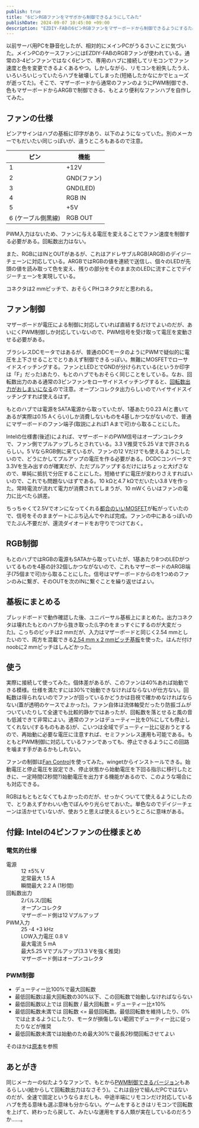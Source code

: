 ```yaml
---
publish: true
title: "6ピンRGBファンをマザボから制御できるようにしてみた"
publishDate: 2024-09-07 10:45:00 +09:00
description: "EZDIY-FABの6ピンRGBファンをマザーボードから制御できるようにするためのファンハブを自作した話。"
---
```


以前サーバ用PCを静音化したが、相対的にメインPCがうるさいことに気づいた。メインPCのケースファンにはEZDIY-FABのRGBファンが使われている。通常の3-4ピンファンではなく6ピンで、専用のハブに接続してリモコンでファン速度と色を変更できるよくあるやつ。しかしながら、リモコンを紛失したうえ、いろいろいじっていたらハブを破壊してしまった(短絡したかなにかでヒューズが逝ってた)。そこで、マザーボードから通常のファンのようにPWM制御でき、色もマザーボードからARGBで制御できる、もとより便利なファンハブを自作してみた。

## ファンの仕様

ピンアサインはハブの基板に印字があり、以下のようになっていた。別のメーカーでもだいたい同じっぽいが、違うところもあるので注意。

| ピン | 機能 |
| --- | --- |
| 1 | +12V |
| 2 | GND(ファン) |
| 3 | GND(LED) |
| 4 | RGB IN |
| 5 | +5V |
| 6 (ケーブル側黒線) | RGB OUT |

PWM入力はないため、ファンに与える電圧を変えることでファン速度を制御する必要がある。回転数出力はない。

また、RGBにはINとOUTがあるが、これはアドレサブルRGB(ARGB)のデイジーチェーンに対応している。ARGBではRGBの値を連続で送信し、個々のLEDが先頭の値を読み取って色を変え、残りの部分をそのまま次のLEDに流すことでデイジーチェーンを実現している。

コネクタは2 mmピッチで、おそらくPHコネクタだと思われる。

## ファン制御

マザーボードが電圧による制御に対応していれば直結するだけでよいのだが、あいにくPWM制御しか対応していないので、PWM信号を受け取って電圧を変動させる必要がある。

ブラシレスDCモータではあるが、普通のDCモータのようにPWMで疑似的に電圧を上下させることでとりあえず制御できるっぽい。無難にMOSFETでローサイドスイッチングする。ファンとLEDとでGNDが分けられている(というか印字は「F」だった)あたり、もとのハブでもおそらく同じことをしている。なお、回転数出力のある通常の3ピンファンをローサイドスイッチングすると、[回転数出力がおしまいになる](https://twitter.com/DG_7D/status/1824070668394107222)ので注意。オープンコレクタ出力らしいのでハイサイドスイッチングすれば使えるはず。

もとのハブでは電源をSATA電源から取っていたが、1基あたり0.23 A(と書いてあるが実際は0.15 Aくらい)しか消費しないものを4基しかつながないので、普通にマザーボードのファン端子(取説によれば1 Aまで可)から取ることにした。

Intelの仕様書(後述)によれば、マザーボードのPWM信号はオープンコレクタで、ファン側でプルアップしろとされている。3.3 V推奨で5.25 Vまで許されるらしい。5 VならRGB側に来ているが、ファンの12 Vだけでも使えるようにしたいので、どうにかしてプルアップの電圧を作る必要がある。DCDCコンバータで3.3Vを生み出すのが確実だが、ただプルアップするだけにはちょっと大げさなので、単純に抵抗で分圧することにした。短絡せずに電圧が変わりさえすればいいので、これでも問題ないはずである。10 kΩと4.7 kΩでだいたい3.8 Vを作った。常時電流が流れて電力が消費されてしまうが、10 mWくらいはファンの電力に比べたら誤差。

ちっちゃくて2.5Vでオンになってくれる[都合のいいMOSFET](https://akizukidenshi.com/catalog/g/g115851/)が転がっていたので、信号をそのままゲートにぶち込んでやれば完成。ファンの中にあるっぽいのでたぶん不要だが、還流ダイオードをお守りでつけておく。

## RGB制御

もとのハブではRGBの電源もSATAから取っていたが、1基あたり8つのLEDがついてるものを4基の計32個しかつながないので、これもマザーボードのARGB端子(75個まで可)から取ることにした。信号はマザーボードからのを1つめのファンのみに繋ぎ、そのOUTを次のINに繋ぐことを繰り返せばよい。

## 基板にまとめる

ブレッドボードで動作確認した後、ユニバーサル基板上にまとめた。出力コネクタは壊れたもとのハブから抜き取った(L字のをまっすぐにするのが大変だった)。こっちのピッチは2 mmだが、入力はマザーボードと同じく2.54 mmとしたいので、両方を混載できる[2.54 mm x 2 mmピッチ基板](https://akizukidenshi.com/catalog/g/g110434/)を使った。はんだ付けnoobに2 mmピッチはしんどかった。

<Tweet id="1831487215400357913" hideThread />
<Tweet id="1830603640006213971" hideThread />
<Tweet id="1831236650133053706" hideThread />

## 使う

実際に接続して使ってみた。個体差があるが、このファンは40%あれば始動できる模様。仕様を満たすには30%で始動できなければならないが仕方ない。回転数は得られないのでファンが回っているかどうかは目視で確かめなければならない(蓋が透明のケースでよかった)。ファン自体は流体軸受だったり防振ゴムがついていたりして全速でも比較的静かではあったが、回転数を落とせると風の音も低減できて非常によい。通常のファンはデューティー比を0%にしても停止してくれない(するものもある)が、こいつは全域でデューティー比に従おうとするので、再始動に必要な電圧に注意すれば、セミファンレス運用も可能である。もともとPWM制御に対応しているファンであっても、停止できるようにこの回路を噛ます手があるかもしれない。

ファンの制御は[Fan Control](https://getfancontrol.com/)を使ってみた。wingetからインストールできる。始動電圧と停止電圧を設定でき、停止状態から始動電圧を下回る指示に移行したときに、一定時間(2秒間?)始動電圧を出力する機能があるので、このような場合にも対応できる。

RGBはもともとなくてもよかったのだが、せっかくついてて使えるようにしたので、とりあえずかわいい色でぼんやり光らせておいた。単色なのでデイジーチェーンは活かせていないが、使おうと思えば使えるというところに意味がある。

<Tweet id="1831321814347477010" hideThread />

## 付録: Intelの4ピンファンの仕様まとめ

### 電気的仕様

<dl class="inline">
    <dt>電源</dt><dd>12 ±5% V</dd><dd>定常最大 1.5 A</dd><dd>瞬間最大 2.2 A (1秒間)</dd>
    <dt>回転数出力</dt><dd>2パルス/回転</dd><dd>オープンコレクタ</dd><dd>マザーボード側は12 Vプルアップ</dd>
    <dt>PWM入力</dt><dd>25 -4 +3 kHz</dd><dd>LOW入力電圧 0.8 V</dd><dd>最大電流 5 mA</dd><dd>最大5.25 Vでプルアップ(3.3 Vを強く推奨)</dd><dd>マザーボード側はオープンコレクタ</dd>
</dl>

### PWM制御

- デューティー比100%で最大回転数
- 最低回転数は最大回転数の30%以下、この回転数で始動しなければならない
- 最低回転数以上では 回転数 / 最大回転数 = デューティー比±10%
- 最低回転数未満では 回転数 \<= 最低回転数。最低回転数を維持したり、0%では止まるようにしたり、モータが損傷しない範囲でデューティー比に従ったりなどが推奨
- 最低回転数未満では始動のため最大30%で最長2秒間回転させてよい

そのほかは[原本](https://www.intel.com/content/dam/support/us/en/documents/intel-nuc/intel-4wire-pwm-fans-specs.pdf)を参照

## あとがき

同じメーカーの似たようなファンで、もとから[PWM制御できるバージョン](https://ezdiy-fab.com/collections/gaming-case-fan-series/products/white-moonlight-120mm-rgb-case-fan-with-pwm-fan-hub)もあるらしい(絵からして回転数出力はなさそう)。これは自分で組んだPCではないのだが、全速で固定というならまだしも、中途半端にリモコンだけ対応しているハブを売る意味も選ぶ意味も分からない。ゲームをするときはリモコンで回転数を上げて、終わったら戻して、みたいな運用をする人類が実在しているのだろうか……。